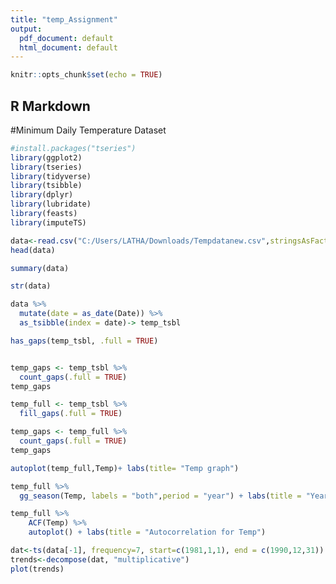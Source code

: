 ---
title: "temp_Assignment"
output:
  pdf_document: default
  html_document: default
---

```{r setup, include=FALSE}
knitr::opts_chunk$set(echo = TRUE)
```

## R Markdown
#Minimum Daily Temperature Dataset

```{r echo=FALSE}
#install.packages("tseries")
library(ggplot2)
library(tseries)
library(tidyverse)
library(tsibble)
library(dplyr)
library(lubridate)
library(feasts)
library(imputeTS)
```


```{r echo=FALSE}
data<-read.csv("C:/Users/LATHA/Downloads/Tempdatanew.csv",stringsAsFactors = FALSE)
head(data)
```

```{r echo=FALSE}
summary(data)
```
```{r echo=FALSE}
str(data)
```



```{r echo=FALSE}
data %>%
  mutate(date = as_date(Date)) %>%
  as_tsibble(index = date)-> temp_tsbl

```


```{r echo=FALSE}
has_gaps(temp_tsbl, .full = TRUE)


temp_gaps <- temp_tsbl %>% 
  count_gaps(.full = TRUE)
temp_gaps

temp_full <- temp_tsbl %>% 
  fill_gaps(.full = TRUE)

temp_gaps <- temp_full %>% 
  count_gaps(.full = TRUE)
temp_gaps


```
```{r echo=FALSE}
autoplot(temp_full,Temp)+ labs(title= "Temp graph")
```
```{r echo=FALSE, warning=FALSE}
temp_full %>%
  gg_season(Temp, labels = "both",period = "year") + labs(title = "Yearly Seasonal Graph")

```


```{r echo=FALSE}
temp_full %>%
    ACF(Temp) %>%
    autoplot() + labs(title = "Autocorrelation for Temp")
```


```{r echo=FALSE}
dat<-ts(data[-1], frequency=7, start=c(1981,1,1), end = c(1990,12,31))
trends<-decompose(dat, "multiplicative")
plot(trends)
```
